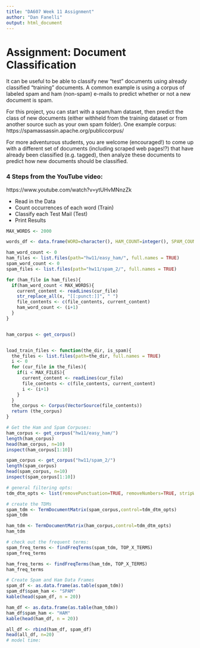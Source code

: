 ---
title: "DA607 Week 11 Assignment"
author: "Dan Fanelli"
output: html_document
---

# Assignment: Document Classification

It can be useful to be able to classify new "test" documents using already classified "training" documents.  A common example is using a corpus of labeled spam and ham (non-spam) e-mails to predict whether or not a new document is spam.  

For this project, you can start with a spam/ham dataset, then predict the class of new documents (either withheld from the training dataset or from another source such as your own spam folder).   One example corpus:  https://spamassassin.apache.org/publiccorpus/

For more adventurous students, you are welcome (encouraged!) to come up with a different set of documents (including scraped web pages!?) that have already been classified (e.g. tagged), then analyze these documents to predict how new documents should be classified.

### 4 Steps from the YouTube video:

https://www.youtube.com/watch?v=ytUHvMNnzZk

* Read in the Data
* Count occurrences of each word (Train)
* Classify each Test Mail (Test)
* Print Results

```{r message=FALSE, warning=FALSE}

MAX_WORDS <- 2000

words_df <- data.frame(WORD=character(), HAM_COUNT=integer(), SPAM_COUNT=integer())

ham_word_count <- 0
ham_files <- list.files(path="hw11/easy_ham/", full.names = TRUE)
spam_word_count <- 0
spam_files <- list.files(path="hw11/spam_2/", full.names = TRUE)

for (ham_file in ham_files){
  if(ham_word_count < MAX_WORDS){
    current_content <- readLines(cur_file)
    str_replace_all(x, "[[:punct:]]", " ")
    file_contents <- c(file_contents, current_content)
    ham_word_count <- (i+1)
  }
}


ham_corpus <- get_corpus()


load_train_files <- function(the_dir, is_spam){
  the_files <- list.files(path=the_dir, full.names = TRUE)
  i <- 0
  for (cur_file in the_files){
    if(i < MAX_FILES){
      current_content <- readLines(cur_file)
      file_contents <- c(file_contents, current_content)
      i <- (i+1)
    }
  }
  the_corpus <- Corpus(VectorSource(file_contents))
  return (the_corpus)
}

```

```{r message=FALSE, warning=FALSE}
# Get the Ham and Spam Corpuses:
ham_corpus <- get_corpus("hw11/easy_ham/")
length(ham_corpus)
head(ham_corpus, n=10)
inspect(ham_corpus[1:10])

spam_corpus <- get_corpus("hw11/spam_2/")
length(spam_corpus)
head(spam_corpus, n=10)
inspect(spam_corpus[1:10])

# general filtering opts:
tdm_dtm_opts <- list(removePunctuation=TRUE, removeNumbers=TRUE, stripWhitespace=TRUE, tolower=TRUE)

# create the TDMs
spam_tdm <- TermDocumentMatrix(spam_corpus,control=tdm_dtm_opts)
spam_tdm

ham_tdm <- TermDocumentMatrix(ham_corpus,control=tdm_dtm_opts)
ham_tdm

# check out the frequent terms:
spam_freq_terms <- findFreqTerms(spam_tdm, TOP_X_TERMS)
spam_freq_terms

ham_freq_terms <- findFreqTerms(ham_tdm, TOP_X_TERMS)
ham_freq_terms

# Create Spam and Ham Data Frames
spam_df <- as.data.frame(as.table(spam_tdm))
spam_df$spam_ham <- "SPAM"
kable(head(spam_df, n = 20))

ham_df <- as.data.frame(as.table(ham_tdm))
ham_df$spam_ham <- "HAM"
kable(head(ham_df, n = 20))

all_df <- rbind(ham_df, spam_df)
head(all_df, n=20)
# model time:
```  
  

